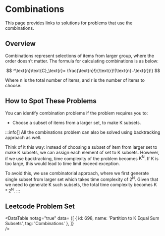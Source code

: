 

# Combinations

This page provides links to solutions for problems that use the combinations.

## Overview

Combinations represent selections of items from larger group, where the order doesn't matter. The formula for calculating combinations is as below: 

$$
^\text{n}\text{C}_\text{r}= \frac{\text{n}!}{\text{r}!(\text{n}−\text{r})!}
$$

Where $\text{n}$ is the total number of items, and $\text{r}$ is the number of items to choose.


## How to Spot These Problems

You can identify combination problems if the problem requires you to:

-  Choose a subset of items from a larger set, to make $\text{K}$ subsets.


:::info[]
All the combinations problem can also be solved using backtracking approach as well. 

Think of it this way: instead of choosing a subset of item from larger set to make $\text{K}$ subsets, we can assign each element of set to $\text{K}$ subsets. However, if we use backtracking, time complexity of the problem becomes $\text{K}^{\text{N}}$. If $\text{K}$ is too large, this would lead to time limit exceed exception.

To avoid this, we use combinatorial approach, where we first generate single subset from larger set which takes time complexity of $2^\text{N}$. Given that we need to generate $\text{K}$ such subsets, the total time complexity becomes $\text{K} * 2^\text{N}$.
:::

## Leetcode Problem Set

<DataTable notag="true" data=
{[
	{ id: 698, name: 'Partition to K Equal Sum Subsets', tag: 'Combinations' },
]}  
/>


